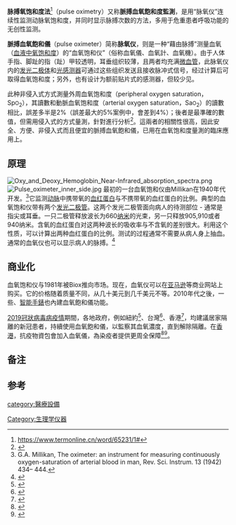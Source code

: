 {{Refimprove|time=2020-06-20T03:25:15+00:00}}
{{medical}}

'''脉搏氧饱和度法'''<ref>https://www.termonline.cn/word/65231/1#</ref>（pulse oximetry）又称'''脈搏血氧飽和度監測'''，是用“脉氧仪”连续性监测动脉氧饱和度，并同时显示脉搏次数的方法，多用于危重患者呼吸功能的无创性监测。

'''脈搏血氧飽和儀'''（pulse oximeter）简称'''脉氧仪'''，则是一种“藉由脉搏”测量血氧（[[血氧饱和度|血液中氧饱和度]]）的“血氧饱和仪”（俗称血氧儀、血氧計、血氧機{{NoteTag|1=事實上，“血氧機”是錯誤的稱呼；蓋“機”的定義是指可以運轉的裝置，用來代替人的勞動、作能量變換或產生有用功，一般比較大型，例如洗衣機、電視機、呼吸機；而“儀”則是指測量和記錄所觀察量的當下數值之裝置，通常也是一種顯示數值的“表”，例如飛行儀、度量儀、血氧儀。}}）。由于人体手指、脚趾的指（趾）甲较透明，耳垂组织较薄，且两者均充满[[微血管|微血管]]，此脉氧仪内的[[发光二极体|发光二极体]]和[[光感测器|光感测器]]可通过这些组织发送且接收脉冲式信号，经过计算后可取得血氧饱和度；另外，也有设计为额前贴片式的感测器，但较少见。

此种非侵入式方式測量外周血氧饱和度（peripheral oxygen saturation， Sp<small>O</small><sub>2</sub>），其讀數和動脈血氧饱和度（arterial oxygen saturation，Sa<small>O</small><sub>2</sub>）的讀數相比，誤差多半是2%（誤差最大的5%案例中，會差到4%）；後者是最準確的數值，但需用侵入式的方式量測，針對{{le|動脈血氣體|arterial blood gas}}進行分析<ref name="pmid25031547">{{cite journal | vauthors=Nitzan M, Romem A, Koppel R | title=Pulse oximetry: fundamentals and technology update | journal=[[List_of_Dove_Medical_Press_academic_journals#M|Medical Devices: Evidence and Research]] | volume=7 | pages=231-239 | year=2014 | doi = 10.2147/MDER.S47319 | pmc=4099100 | pmid=25031547}}</ref>。這兩者的相關性很高，因此安全、方便、非侵入式而且便宜的脈搏血氧飽和儀，已用在血氧饱和度量測的臨床應用上。

==原理==
[[File:Oxy_and_Deoxy_Hemoglobin_Near-Infrared_absorption_spectra.png|thumb]]
[[File:Pulse_oximeter_inner_side.jpg|thumb]]
最初的一台血氧饱和仪由Millikan在1940年代开发。<ref>G.A. Millikan, The oximeter: an instrument for measuring continuously oxygen-saturation of arterial blood in man, Rev. Sci. Instrum. 13 (1942) 434– 444.</ref>它监测[[动脉|动脉]]中携带氧的[[血红蛋白|血红蛋白]]与不携带氧的血红蛋白的比例。典型的血氧饱和仪带有两个[[发光二极管|发光二极管]]。这两个发光二极管面向病人的待测部位 - 通常是指尖或耳垂。一只二极管释放波长为660[[纳米|纳米]]的光束，另一只释放905,910或者940纳米。含氧的血红蛋白对这两种波长的吸收率与不含氧的差别很大。利用这个性质，可以计算出两种血红蛋白的比例。测试的过程通常不需要从病人身上抽血。通常的血氧仪也可以显示病人的脉搏。<ref>{{Cite web |url=http://en.wikipedia.org/wiki/Pulse_oximeter |title=存档副本 |access-date=2011-02-26 |archive-date=2021-02-26 |archive-url=https://web.archive.org/web/20210226203541/https://en.wikipedia.org/wiki/Pulse_oximeter |dead-url=no }}</ref>

==商业化==
血氧饱和仪与1981年被Biox推向市场。现在，血氧仪可以在[[亞馬遜公司|亚马逊]]等商业网站上购买。它的价格随着质量不同，从几十美元到几千美元不等。2010年代之後，一些{{le|智慧穿戴裝置|Wearable technology}}、[[智能手錶|智能手錶]]也內建血氧飽和儀功能。

[[2019冠狀病毒病疫情|2019冠狀病毒病疫情]]期間，各地政府，例如紐約<ref>{{citenews|url=https://www1.nyc.gov/assets/doh/downloads/pdf/covid/providers/covid-19-monitor-oxygen-patient-handout-ch.pdf|title=2019 冠狀病毒病 (COVID-19)：如何監測您的血氧含量}}</ref>、台灣<ref>{{citenews|url=https://www.cdc.gov.tw/File/Get/_GsIMFZlOpN4fm4VC2GjwA|title=COVID-19 病人血氧監測注意事項}}</ref>、香港<ref>{{citenews|url=https://www.coronavirus.gov.hk/pdf/po_covid_TC.pdf|title=對2019冠狀病毒病測試呈陽性人士在家使用脈搏血氧定量計}}</ref>，均建議居家隔離的新冠患者，持續使用血氧飽和儀，以監察其血氧濃度，直到解除隔離。在[[香港|香港]]，抗疫物資包會加入血氧儀，為染疫者提供更周全保障<ref>{{citenews|url=https://www.news.gov.hk/chi/2022/03/20220313/20220313_124301_969.html|title=抗疫物資包加入退燒藥血氧儀}}</ref><ref>{{citenews|url=https://www.prozone.com.hk/product-page/prozone%E4%BE%BF%E6%94%9C%E5%BC%8F%E5%BF%83%E7%8E%87%E8%84%88%E6%90%8F%E8%A1%80%E6%B0%A7%E7%9B%A3%E6%B8%AC%E5%84%80|title=血氧飽和儀}}</ref>。

==备注==
{{NoteFoot}}

==参考==
{{reflist}}

[[category:醫療設備|category:醫療設備]]
[[Category:生理学仪器|Category:生理学仪器]]